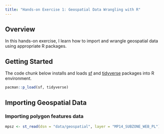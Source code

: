 ```yaml
---
title: "Hands-on Exercise 1: Geospatial Data Wrangling with R"
---
```


## Overview

In this hands-on exercise, I learn how to import and wrangle geospatial data using appropriate R packages.

## Getting Started

The code chunk below installs and loads [sf](https://r-spatial.github.io/sf/) and [tidyverse](https://www.tidyverse.org/) packages into R environment.

```r
pacman::p_load(sf, tidyverse)
```

## Importing Geospatial Data

### Importing polygon features data

```r
mpsz <- st_read(dsn = "data/geospatial", layer = "MP14_SUBZONE_WEB_PL")
```
